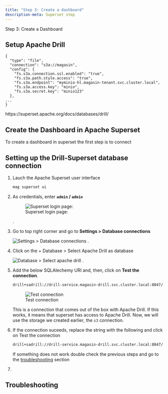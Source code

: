 ```yaml
---
title: "Step 3: Create a dashboard"
description-meta: Superset step
---
```


Step 3: Create a Dashboard 


## Setup Apache Drill

```
{
  "type": "file",
  "connection": "s3a://magasin",
  "config": {
    "fs.s3a.connection.ssl.enabled": "true",
    "fs.s3a.path.style.access": "true",
    "fs.s3a.endpoint": "myminio-hl.magasin-tenant.svc.cluster.local",
    "fs.s3a.access.key": "minio",
    "fs.s3a.secret.key": "minio123"
  },
...
}
```

https://superset.apache.org/docs/databases/drill/

## Create the Dashboard in Apache Superset

To create a dashboard in superset the first step is to connect 

## Setting up the Drill-Superset database connection


1. Lauch the Apache Superset user interface

    ```sh
    mag superset ui
    ```

2. As credentials, enter **`admin` / `admin`**

    ![Superset login page:](../images/get-started/superset-login.png)

   .
3. Go to top right corner and go to **Settings > Database connections** 

    ![Settings > Database connections](../images/get-started/superset-settings-database.png)
    .
4. Click on the + Database > Select Apache Drill as database

    ![ Database > Select apache drill](../images/get-started/superset-connect-to-database.png)
    .

5. Add the below SQLAlechemy URI and, then, click on **Test the connection**.

    ```sh
    drill+sadrill://drill-service.magasin-drill.svc.cluster.local:8047/dfs?use_ssl=False
    ```


    ![ Test connection](../images/get-started/superset-test-connection.png)
 
    This is a connection that comes out of the box with Apache Drill. If this works, it means that superset has access to Apache Drill. Now, we will use the storage we created earlier, the `s3` connection. 

6. If the connection suceeds, replace the string with the following and click on Test the connection

    ```sh
    drill+sadrill://drill-service.magasin-drill.svc.cluster.local:8047/s3?use_ssl=False
    ```

    If something does not work double check the previous steps and go to the [troubleshooting](#troubleshooting) section

7.
    


## Troubleshooting


